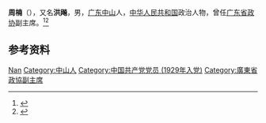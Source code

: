 '''周楠'''（{{bd|1907年||1980年|5月22日}}），又名'''洪飚'''，男，[[广东|广东]][[中山市|中山]]人，[[中华人民共和国|中华人民共和国]]政治人物，曾任[[广东省政协|广东省政协]]副主席。<ref>{{Cite book|title=中华人民共和国职官志|author=何虎生, 李耀东, 向常福主编|publisher=中国社会出版社|year=2003|isbn=9787800883934|location=北京|pages=}}</ref><ref>{{Cite web|title=一生任坎坷心中坦荡荡——忆周楠|url=http://www.gdlqw.com/hxwh/nyyl/201409/t20140905_508427.htm|accessdate=2020-09-24|work=广东老区网|archive-date=2021-01-07|archive-url=https://web.archive.org/web/20210107121212/http://www.gdlqw.com/hxwh/nyyl/201409/t20140905_508427.htm|dead-url=no}}</ref>

== 参考资料 ==
{{reflist}}

{{中国人物小作品}}

{{Authority control}}
{{DEFAULTSORT:Zhou周}}
[[Category:周姓|Nan]]
[[Category:中山人|Category:中山人]]
[[Category:中国共产党党员_(1929年入党)|Category:中国共产党党员 (1929年入党)]]
[[Category:廣東省政協副主席|Category:廣東省政協副主席]]